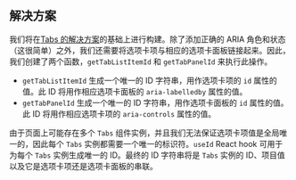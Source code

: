 
## 解决方案

我们将在[Tabs 的解决方案](/questions/user-interface/tabs/react/solution)的基础上进行构建。除了添加正确的 ARIA 角色和状态（这很简单）之外，我们还需要将选项卡项与相应的选项卡面板链接起来。因此，我们创建了两个函数，`getTabListItemId` 和 `getTabPanelId` 来执行此操作。

* `getTabListItemId` 生成一个唯一的 ID 字符串，用作选项卡项的 `id` 属性的值。此 ID 将用作相应选项卡面板的 `aria-labelledby` 属性的值。
* `getTabPanelId` 生成一个唯一的 ID 字符串，用作选项卡面板的 `id` 属性的值。此 ID 将用作相应选项卡项的 `aria-controls` 属性的值。

由于页面上可能存在多个 `Tabs` 组件实例，并且我们无法保证选项卡项值是全局唯一的，因此每个 `Tabs` 实例都需要一个唯一的标识符。`useId` React hook 可用于为每个 `Tabs` 实例生成唯一的 ID。最终的 ID 字符串将是 `Tabs` 实例的 ID、项目值以及它是选项卡项还是选项卡面板的串联。

<TestCases />

<Notes />
